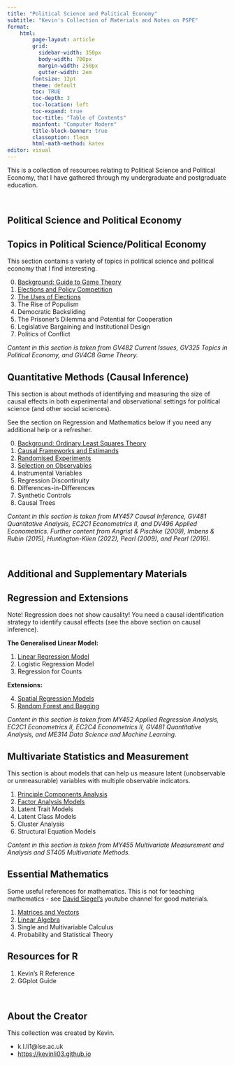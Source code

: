 ```yaml
---
title: "Political Science and Political Economy"
subtitle: "Kevin's Collection of Materials and Notes on PSPE"
format:
    html:
        page-layout: article
        grid:
          sidebar-width: 350px
          body-width: 700px
          margin-width: 250px
          gutter-width: 2em
        fontsize: 12pt
        theme: default
        toc: TRUE
        toc-depth: 3
        toc-location: left
        toc-expand: true
        toc-title: "Table of Contents"
        mainfont: "Computer Modern"
        title-block-banner: true
        classoption: fleqn
        html-math-method: katex
editor: visual
---
```


This is a collection of resources relating to Political Science and Political Economy, that I have gathered through my undergraduate and postgraduate education.

<br />

## Political Science and Political Economy

::: {.callout-tip collapse="true" appearance="simple" icon="false"}
## Topics in Political Science/Political Economy

This section contains a variety of topics in political science and political economy that I find interesting.

0.  [Background: Guide to Game Theory](https://politicalscience.github.io/topics/0.html)
1.  [Elections and Policy Competition](https://politicalscience.github.io/topics/1.html)
2.  [The Uses of Elections](https://politicalscience.github.io/topics/2.html)
3.  The Rise of Populism
4.  Democratic Backsliding
5.  The Prisoner's Dilemma and Potential for Cooperation
6.  Legislative Bargaining and Institutional Design
7.  Politics of Conflict

*Content in this section is taken from GV482 Current Issues, GV325 Topics in Political Economy, and GV4C8 Game Theory.*
:::

::: {.callout-tip collapse="true" appearance="simple" icon="false"}
## Quantitative Methods (Causal Inference)

This section is about methods of identifying and measuring the size of causal effects in both experimental and observational settings for political science (and other social sciences).

See the section on Regression and Mathematics below if you need any additional help or a refresher.

0.  [Background: Ordinary Least Squares Theory](https://politicalscience.github.io/causal/0.html)
1.  [Causal Frameworks and Estimands](https://politicalscience.github.io/causal/1.html)
2.  [Randomised Experiments](https://politicalscience.github.io/causal/2.html)
3.  [Selection on Observables](https://politicalscience.github.io/causal/3.html)
4.  Instrumental Variables
5.  Regression Discontinuity
6.  Differences-in-Differences
7.  Synthetic Controls
8.  Causal Trees

*Content in this section is taken from MY457 Causal Inference, GV481 Quantitative Analysis, EC2C1 Econometrics II, and DV496 Applied Econometrics. Further content from Angrist & Pischke (2009), Imbens & Rubin (2015), Huntington-Klien (2022), Pearl (2009), and Pearl (2016).*
:::

<br />

## Additional and Supplementary Materials

::: {.callout-tip collapse="true" appearance="simple" icon="false"}
## Regression and Extensions

Note! Regression does not show causality! You need a causal identification strategy to identify causal effects (see the above section on causal inference).

**The Generalised Linear Model:**

1.  [Linear Regression Model](https://politicalscience.github.io/regression/1.html)
2.  Logistic Regression Model
3.  Regression for Counts

**Extensions:**

4.  [Spatial Regression Models](https://politicalscience.github.io/regression/4.html)
5.  [Random Forest and Bagging](https://politicalscience.github.io/regression/5.html)

*Content in this section is taken from MY452 Applied Regression Analysis, EC2C1 Econometrics II, EC2C4 Econometrics II, GV481 Quantitative Analysis, and ME314 Data Science and Machine Learning.*
:::

::: {.callout-tip collapse="true" appearance="simple" icon="false"}
## Multivariate Statistics and Measurement

This section is about models that can help us measure latent (unobservable or unmeasurable) variables with multiple observable indicators.

1.  [Principle Components Analysis](https://politicalscience.github.io/multivariate/1.html)
2.  [Factor Analysis Models](https://politicalscience.github.io/multivariate/2.html)
3.  Latent Trait Models
4.  Latent Class Models
5.  Cluster Analysis
6.  Structural Equation Models

*Content in this section is taken from MY455 Multivariate Measurement and Analysis and ST405 Multivariate Methods.*
:::

::: {.callout-tip collapse="true" appearance="simple" icon="false"}
## Essential Mathematics

Some useful references for mathematics. This is not for teaching mathematics - see [David Siegel's](https://www.youtube.com/@DaveASiegel/playlists) youtube channel for good materials.

1.  [Matrices and Vectors](https://politicalscience.github.io/maths/1.html)
2.  [Linear Algebra](https://politicalscience.github.io/maths/2.html)
3.  Single and Multivariable Calculus
4.  Probability and Statistical Theory
:::

::: {.callout-tip collapse="true" appearance="simple" icon="false"}
## Resources for R

1.  Kevin's R Reference
2.  GGplot Guide
:::

<br />

## About the Creator

This collection was created by Kevin.

-   k.l.li1\@lse.ac.uk
-   <https://kevinli03.github.io>
